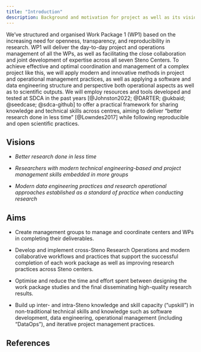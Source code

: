 ```yaml
---
title: "Introduction"
description: Background and motivation for project as well as its visions and aims.
---
```


We’ve structured and organised Work Package 1 (WP1) based on the
increasing need for openness, transparency, and reproducibility in
research. WP1 will deliver the day-to-day project and operations
management of all the WPs, as well as facilitating the close
collaboration and joint development of expertise across all seven Steno
Centers. To achieve effective and optimal coordination and management of
a complex project like this, we will apply modern and innovative methods
in project and operational management practices, as well as applying a
software and data engineering structure and perspective both operational
aspects as well as to scientific outputs. We will employ resources and
tools developed and tested at SDCA in the past years [@Johnston2022;
@DARTER; @ukbaid; @seedcase; @sdca-github] to offer a practical
framework for sharing knowledge and technical skills across centres,
aiming to deliver "better research done in less time" [@Lowndes2017]
while following reproducible and open scientific practices.

## Visions

-   *Better research done in less time*

-   *Researchers with modern technical engineering-based and project
    management skills embedded in more groups*

-   *Modern data engineering practices and research operational
    approaches established as a standard of practice when conducting
    research*

## Aims

-   Create management groups to manage and coordinate centers and WPs in
    completing their deliverables.

-   Develop and implement cross-Steno Research Operations and modern
    collaborative workflows and practices that support the successful
    completion of each work package as well as improving research
    practices across Steno centers.

-   Optimise and reduce the time and effort spent between designing the
    work package studies and the final disseminating high-quality
    research results.

-   Build up inter- and intra-Steno knowledge and skill capacity
    ("upskill") in non-traditional technical skills and knowledge such
    as software development, data engineering, operational management
    (including "DataOps"), and iterative project management practices.

## References
